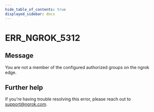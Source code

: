 ```yaml
---
hide_table_of_contents: true
displayed_sidebar: docs
---
```



# ERR_NGROK_5312

## Message

You are not a member of the configured authorized groups on the ngrok edge.

<ErrorDetails error="err_ngrok_5312" />

## Further help

If you're having trouble resolving this error, please reach out to [support@ngrok.com](mailto:support@ngrok.com?subject=Help%20with%20ERR_NGROK_5312).
